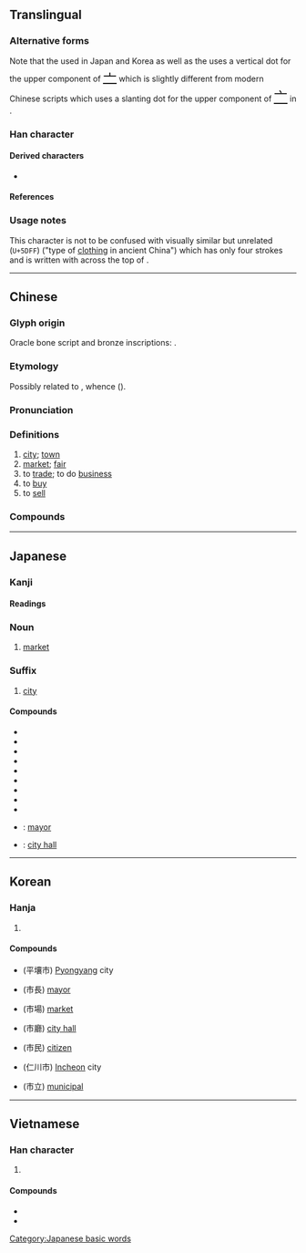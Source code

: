 {{also|帀|巿}}
{{character info}}
==Translingual==
{{stroke order|strokes=5}}

===Alternative forms===
Note that the {{w|Ming (typefaces)|Ming typeface}} used in Japan and Korea as well as the {{w|Kangxi dictionary}} uses a vertical dot for the upper component of <font size=5, lang=ja>[[亠#Translingual|亠]]</font> which is slightly different from modern Chinese scripts which uses a slanting {{l|mul|丶}} dot for the upper component of <font size=5, lang=zh>[[亠#Translingual|亠]]</font> in <font size=5, lang=zh>{{l|mul|市}}</font>.

===Han character===
{{Han char|rn=50|rad=巾|as=02|sn=5|four=00227|canj=YLB|ids=⿱丶帀,⿱亠巾}}

====Derived characters====
* {{l|mul|[[伂]], [[姉]], [[㧊]], [[沛]], [[昁]], [[肺]], [[柿]], [[㸬]], [[鈰]]([[铈]]), [[鬧]]/[[閙]]([[闹]])}}

====References====
{{Han ref|kx=0328.030|dkj=08775|dj=0632.130|hdz=10729.050|uh=5E02}}

===Usage notes===
This character is not to be confused with visually similar but unrelated <font size=6>{{l|mul|巿}}</font> (<code>U+5DFF</code>) ("type of [[clothing]] in ancient China") which has only four strokes and is written with {{l|mul|一}} across the top of {{l|mul|巾}}.

----

==Chinese==
{{zh-forms}}
{{zh-wp}}

===Glyph origin===
{{Han etym}}
Oracle bone script and bronze inscriptions: {{Han compound|兮|之|ls=psc|c1=s|c2=p|t1=bustling}}.

===Etymology===
Possibly related to {{cog|tai-pro|*z.ɟɯːᶜ||to buy}}, whence {{cog|th|ซื้อ}} ({{zh-ref|Schuessler, 2007}}).

===Pronunciation===
{{zh-pron
|m=shì
|dg=шы3
|c=si5
|c-t=si4,si4*
|g=si5
|h=pfs=sṳ;gd=si4
|j=si3
|mb=chī
|md=chê
|mn=xm,zz,tw:chhī/qz:chhǐ/xm,zz,tw:sī/qz:sǐ
|mn_note=chhī/chhǐ - vernacular; sī/sǐ - literary
|mn-t=ci6
|w=3zr
|x=shr5
|mc=y
|oc=y
|ma=y
|cat=n
}}

===Definitions===
{{zh-hanzi}}

# [[city]]; [[town]]
# [[market]]; [[fair]]
# to [[trade]]; to do [[business]]
# to [[buy]]
# to [[sell]]

===Compounds===
{{zh-der|三藩市|三街六市|上市|不利市|互市|亥市|人肉市場|休市|假日花市|公超市|公開市場|六街三市|共同市場|利市|利市三倍|匯市|千金市骨|南門市場|吳市吹簫|吹簫吳市|單一市場|土市|坊市|城市|城市山林|城市病|城市網絡|墟市|壟斷市場|外匯市場|多頭市場|夜市|夜市場|大市|大發利市|大陸市場|大隱朝市|夯市|奔走如市|女市|姊妹市|室怒市色|宮市|寶珠市餅|小市|小市民|就業市場|巴拿馬市|市不二價|市不豫價|市中心|市井|市井之人|市井之徒|市井之臣|市井小人|市井小民|市井無賴|市人|市俗|市價|市儈|市內|市公所|市區|市地重劃|市場|市場區隔|市場深化|市場調查|市容|市尺|市平|市府|市廛|市招|市政|市政府|市斤|市曹|市朝|市歡|市民|市民農園|市況|市無二價|市畝|市立|市肆|市舶司|市花|市虎|市街|市語|市議會|市道|市道交|市郊|市鎮|市鑰|市長|市隱|市集|市面|市食|市駿|布拉薩市|年市|店頭市場|後市|應市|打市語|批發市場|投杼市虎|抬行市|拆放市場|招搖過市|招財利市|搶市|撐市面|撻市|攙行奪市|收市|新市鎮|暴屍於市|曉市|書市|有行無市|朝市|朝遷市變|本市|東京股市|東市|東市朝衣|果菜市場|柴市|棄市|榮譽市民|欺行霸市|歐市|歸市|沙市|河市|泡麵市場|海上都市|海市蜃樓|港市|滿市街|潛山隱市|燈市|燒利市|燕市酒人|營口市|現貨市場|瓦市|發利市|發市|監市履狶|直轄市|省轄市|看淡後市|科威特市|米市|糠市|綁赴市曹|縣轄市|罷市|股市|股票市場|胡志明市|臣門如市|自治都市|自由市|自由市場|自貢市|自選市場|花市|苗栗市|茶市|茶馬市|草市|菜市|菜市口|菜市場|蚌埠市|蜃樓海市|行市|街市|街頭市尾|衛星都市|衡陽市|襄樊市|要市|觀光夜市|觀者如市|證券市場|貨幣市場|買市|資本市場|趁頭市|超級市場|趕市|跳蚤市場|躉售市場|都市|都市之肺|都市化|都市家具|都市病|都市計畫|金融市場|銀市|錢市|門如市|門市|門庭若市|開封市|開市|開市大吉|院轄市|隨行就市|集市|雙核都市|雙聯市|雲陽市|零售市場|面市|韓市呼天|香市|鬧市|鬼市子|魚市|鴿市|黑市|尚市|彌市|涴市|楊林市|街河市|橫溝市|曹市|簡市|資市|秦市|毛市|網市|橋市|予市|新市|董市|羊市|水市|梅市|𣍐赴市:bē-hù-chhī;Min Nan}}

{{zh-cat|Beginning|Administrative divisions}}

----

==Japanese==

===Kanji===
{{ja-kanji|grade=2|rs=巾02}}

====Readings====
{{ja-readings
|goon=じ
|kanon=し
|kun=いち-
}}

===Noun===
{{ja-kanjitab|いち|yomi=k}}
{{ja-noun|いち}}

# [[market]]

===Suffix===
{{ja-pos|し|suffix}}

# [[city]]

====Compounds====
{{der-top}}
* {{ja-r|市%営|し%えい}}
* {{ja-r|市%外|し%がい}}
* {{ja-r|市%街|し%がい}}
* {{ja-r|市%場|いち%ば}}
* {{ja-r|市%井|し%せい}}
* {{ja-r|市%販|し%はん}}
* {{ja-r|市%有|し%ゆう}}
* {{ja-r|市%立|し%りつ}}
* {{ja-r|市%松%模%様|いち%まつ%も%よう}}
* {{ja-r|市%長|し%ちょう}}: [[mayor]]
* {{ja-r|市%役%所|し%やく%しょ}}: [[city hall]]
{{der-bottom}}

[[Category:Japanese basic words]]

----

==Korean==

===Hanja===
{{ko-hanja|저자|시}}

# {{hanja form of|시|[[market]], [[city]], [[town]]}}

====Compounds====
{{der-top}}
* {{l|ko|평양시}} (平壤市) [[Pyongyang]] city
* {{l|ko|시장}} (市長) [[mayor]]
* {{l|ko|시장}} (市場) [[market]]
* {{l|ko|시청}} (市廳) [[city hall]]
* {{l|ko|시민}} (市民) [[citizen]]
* {{l|ko|인천시}} (仁川市) [[Incheon]] city
* {{l|ko|시립}} (市立) [[municipal]]
{{der-bottom}}

----

==Vietnamese==

===Han character===
{{vi-hantu|[[thị]]|rs=巾02}}

# {{rfdef|vi|sort=巾02}}

====Compounds====
* {{l|vi|市場|tr=[[thị trường]]}}
* {{l|vi|市鎮|tr=[[thị trấn]]}}